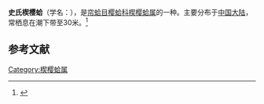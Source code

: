 {{Speciesbox
| name = 史氏楔樱蛤
| image = 
| image_width = 
| genus = Cadella
| species = smithi
| authority = (Lynge)
}}
'''史氏楔樱蛤'''（学名：''{{lang|la|Cadella smithi}}''），是[[帘蛤目|帘蛤目]][[樱蛤科|樱蛤科]][[楔樱蛤属|楔樱蛤属]]的一种。主要分布于[[中国大陆|中国大陆]]，常栖息在潮下带至30米。<ref>{{cite web|url=http://shell.sinica.edu.tw/chinese/shellbase_detail.php?science_no=3807|title=国际贝库：史氏楔樱蛤|publisher=台湾贝类资料库|accessdate=2009-08-11|archive-date=2016-03-04|archive-url=https://web.archive.org/web/20160304125444/http://shell.sinica.edu.tw/chinese/shellbase_detail.php?science_no=3807|dead-url=no}}</ref>

== 参考文献 ==
{{reflist}}
{{Taxonbar|from=Q10916136}}

[[Category:楔樱蛤属|Category:楔樱蛤属]]